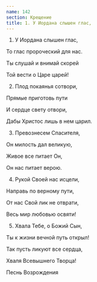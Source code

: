 ```yaml
---
name: 142
section: Крещение
title: 1. У Иордана слышен глас,
---
```

1. У Иордана слышен глас,

То глас пророческий для нас.

Ты слушай и внимай скорей

Той вести о Царе царей!


2. Плод покаянья сотвори,

Прямые приготовь пути

И сердце свету отвори,

Дабы Христос лишь в нем царил.


3. Превознесем Спасителя,

Он милость дал великую,

Живое все питает Он,

Он нас питает верою.


4. Рукой Своей нас исцели,

Направь по верному пути,

От нас Свой лик не отврати,

Весь мир любовью освяти!


5. Хвала Тебе, о Божий Сын,

Ты к жизни вечной путь открыл!

Так пусть ликуют все сердца,

Хваля Всевышнего Творца!


Песнь Возрождения 